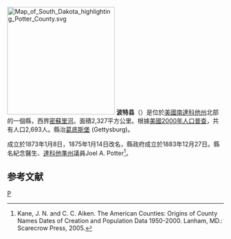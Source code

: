 {{noteTA
|T=zh-hans:波特县 (南达科他州);zh-hk:波特縣 (南達科他州);zh-tw:波特郡 (南達科他州);
|1=zh-hans:县;zh-hk:縣;zh-tw:郡;
}}

{{Otheruses|波特縣|subject=美國南達科他州的一個縣|other=同名的縣}}
[[File:Map_of_South_Dakota_highlighting_Potter_County.svg|250px]]
'''波特县'''（{{lang-en|Potter County}}）是位於[[美國|美國]][[南達科他州|南達科他州]]北部的一個縣，西界[[密蘇里河|密蘇里河]]。面積2,327平方公里。根據[[美國2000年人口普查|美國2000年人口普查]]，共有人口2,693人。縣治[[葛底斯堡_(南達科他州)|葛底斯堡]] (Gettysburg)。

成立於1873年1月8日，1875年1月14日改名，縣政府成立於1883年12月27日。縣名紀念醫生、[[達科他準州|達科他準州]]議員Joel A. Potter<ref>Kane, J. N. and C. C. Aiken. The American Counties: Origins of County Names Dates of Creation and Population Data 1950-2000. Lanham, MD.: Scarecrow Press, 2005.</ref>。

==参考文献==
<div class="references-small">
<references />
</div>
[[Category:南達科他州行政區劃|P]]